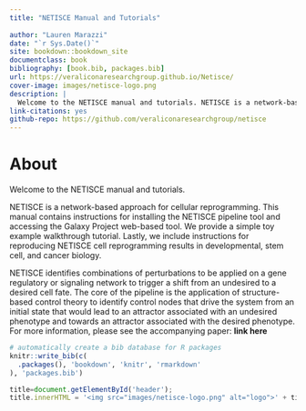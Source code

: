 ```yaml
--- 
title: "NETISCE Manual and Tutorials"
  
author: "Lauren Marazzi"
date: "`r Sys.Date()`"
site: bookdown::bookdown_site
documentclass: book
bibliography: [book.bib, packages.bib]
url: https://veraliconaresearchgroup.github.io/Netisce/
cover-image: images/netisce-logo.png
description: |
  Welcome to the NETISCE manual and tutorials. NETISCE is a network-based approach for cellular reprogramming. This manual contains directions for intial setup, as well as tutorials for reproducing NETISCE cell reprogramming results in developmental, stem cell, and cancer biology.
link-citations: yes
github-repo: https://github.com/veraliconaresearchgroup/netisce
---
```





# About

Welcome to the NETISCE manual and tutorials.

NETISCE is a network-based approach for cellular reprogramming. This manual contains instructions for installing the NETISCE pipeline tool and accessing the Galaxy Project web-based tool. We provide a simple toy example walkthrough tutorial. Lastly, we include instructions for reproducing NETISCE cell reprogramming results in developmental, stem cell, and cancer biology.

NETISCE identifies combinations of perturbations to be applied on a gene regulatory or signaling network to trigger a shift from an undesired to a desired cell fate. The core of the pipeline is the application of structure-based control theory to identify control nodes that drive the system from an initial state that would lead to an attractor associated with an undesired phenotype and towards an attractor associated with the desired phenotype. For more information, please see the accompanying paper: **link here**



```r
# automatically create a bib database for R packages
knitr::write_bib(c(
  .packages(), 'bookdown', 'knitr', 'rmarkdown'
), 'packages.bib')
```

```js
title=document.getElementById('header');
title.innerHTML = '<img src="images/netisce-logo.png" alt="logo">' + title.innerHTML
```
